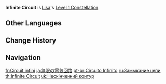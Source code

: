 {{Constellation Infobox
|image       = Constellation Infinite Circuit.png
|description = Lisa regenerates 2 Energy for every opponent hit while holding [[Violet Arc]].<br />A maximum of 10 Energy can be regenerated in this manner at any one time.
|level       = 1
|character   = Lisa
|utility1    = Energy
}}
'''Infinite Circuit''' is [[Lisa]]'s [[Level 1 Constellation]].

==Other Languages==
{{Other Languages
|en      = Infinite Circuit
|zhs     = 无限的电回路
|zhs_rm  = Wúxiàn de diàn huílù
|zht     = 無限的電迴路
|zht_rm  = Wúxiàn de diàn huílù
|zh_tl   = Infinite Electric Circuit
|ja      = 無限の電気回路
|ja_rm   = Mugen no Denkikairo
|ja_tl   = Infinite Circuit
|ko      = 무한의 전기회로
|ko_rm   = Muhan-ui Jeon'gihoero
|ko_tl   = Infinite Electric Circuit
|es      = Circuito infinito
|es_tl   = Infinite Circuit
|fr      = Circuit infini
|fr_tl   = Infinite Circuit
|ru      = Замыкание цепи
|ru_tl   = Closing the Circuit
|th      = Infinite Circuit
|vi      = Đường Điện Vô Hạn
|vi_tl   = Infinite Electric Circuit
|de      = Unendlicher Schaltkreis
|de_tl   = Infinite Circuit
|id      = Infinite Circuit
|pt      = Circuito Infinito
|pt_tl   = Infinite Circuit
|tr      = Sonsuz Devre
|tr_tl   = 
|it      = Circuito infinito
|it_tl   = Infinite Circuit
}}

==Change History==
{{Change History|1.0}}

==Navigation==
{{Talent Navbox|Lisa}}

[[fr:Circuit infini]]
[[ja:無限の電気回路]]
[[pt-br:Circuito Infinito]]
[[ru:Замыкание цепи]]
[[th:Infinite Circuit]]
[[uk:Нескінченний контур]]